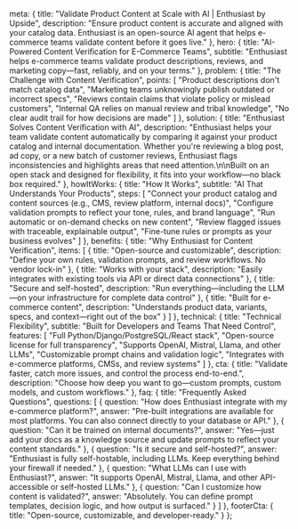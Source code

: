 
  meta: {
    title: "Validate Product Content at Scale with AI | Enthusiast by Upside",
    description: "Ensure product content is accurate and aligned with your catalog data. Enthusiast is an open-source AI agent that helps e-commerce teams validate content before it goes live."
  },
  hero: {
    title: "AI-Powered Content Verification for E-Commerce Teams",
    subtitle: "Enthusiast helps e-commerce teams validate product descriptions, reviews, and marketing copy—fast, reliably, and on your terms."
  },
  problem: {
    title: "The Challenge with Content Verification",
    points: [
      "Product descriptions don't match catalog data",
      "Marketing teams unknowingly publish outdated or incorrect specs",
      "Reviews contain claims that violate policy or mislead customers",
      "Internal QA relies on manual review and tribal knowledge",
      "No clear audit trail for how decisions are made"
    ]
  },
  solution: {
    title: "Enthusiast Solves Content Verification with AI",
    description: "Enthusiast helps your team validate content automatically by comparing it against your product catalog and internal documentation. Whether you're reviewing a blog post, ad copy, or a new batch of customer reviews, Enthusiast flags inconsistencies and highlights areas that need attention.\n\nBuilt on an open stack and designed for flexibility, it fits into your workflow—no black box required."
  },
  howItWorks: {
    title: "How It Works",
    subtitle: "AI That Understands Your Products",
    steps: [
      "Connect your product catalog and content sources (e.g., CMS, review platform, internal docs)",
      "Configure validation prompts to reflect your tone, rules, and brand language",
      "Run automatic or on-demand checks on new content",
      "Review flagged issues with traceable, explainable output",
      "Fine-tune rules or prompts as your business evolves"
    ]
  },
  benefits: {
    title: "Why Enthusiast for Content Verification",
    items: [
      {
        title: "Open-source and customizable",
        description: "Define your own rules, validation prompts, and review workflows. No vendor lock-in"
      },
      {
        title: "Works with your stack",
        description: "Easily integrates with existing tools via API or direct data connections"
      },
      {
        title: "Secure and self-hosted",
        description: "Run everything—including the LLM—on your infrastructure for complete data control"
      },
      {
        title: "Built for e-commerce content",
        description: "Understands product data, variants, specs, and context—right out of the box"
      }
    ]
  },
  technical: {
    title: "Technical Flexibility",
    subtitle: "Built for Developers and Teams That Need Control",
    features: [
      "Full Python/Django/PostgreSQL/React stack",
      "Open-source license for full transparency",
      "Supports OpenAI, Mistral, Llama, and other LLMs",
      "Customizable prompt chains and validation logic",
      "Integrates with e-commerce platforms, CMSs, and review systems"
    ]
  },
  cta: {
    title: "Validate faster, catch more issues, and control the process end-to-end.",
    description: "Choose how deep you want to go—custom prompts, custom models, and custom workflows."
  },
  faq: {
    title: "Frequently Asked Questions",
    questions: [
      {
        question: "How does Enthusiast integrate with my e-commerce platform?",
        answer: "Pre-built integrations are available for most platforms. You can also connect directly to your database or API."
      },
      {
        question: "Can it be trained on internal documents?",
        answer: "Yes—just add your docs as a knowledge source and update prompts to reflect your content standards."
      },
      {
        question: "Is it secure and self-hosted?",
        answer: "Enthusiast is fully self-hostable, including LLMs. Keep everything behind your firewall if needed."
      },
      {
        question: "What LLMs can I use with Enthusiast?",
        answer: "It supports OpenAI, Mistral, Llama, and other API-accessible or self-hosted LLMs."
      },
      {
        question: "Can I customize how content is validated?",
        answer: "Absolutely. You can define prompt templates, decision logic, and how output is surfaced."
      }
    ]
  },
  footerCta: {
    title: "Open-source, customizable, and developer-ready."
  }
};

<FeaturePageLayout content={content} />
